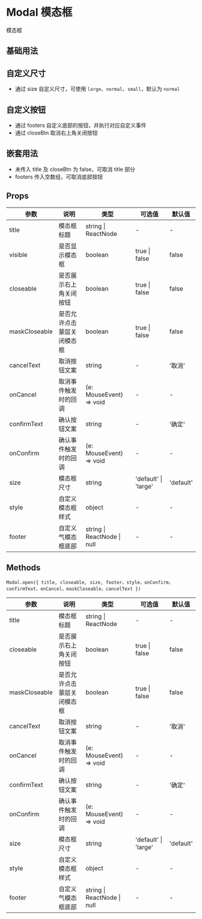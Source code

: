 # Modal 模态框

模态框

## 基础用法


<DemoBase />

## 自定义尺寸

- 通过 size 自定义尺寸，可使用 `large`、`normal`、`small`，默认为 `normal`


<DemoSize />

## 自定义按钮

- 通过 footers 自定义底部的按钮，并执行对应自定义事件
- 通过 closeBtn 取消右上角关闭按钮


<DemoBtn />

## 嵌套用法

- 未传入 title 及 closeBtn 为 false，可取消 title 部分
- footers 传入空数组，可取消底部按钮


<DemoNest />

## Props

| 参数          | 说明                       | 类型                        | 可选值               | 默认值    |
| ------------- | -------------------------- | --------------------------- | -------------------- | --------- |
| title         | 模态框标题                 | string \| ReactNode         | -                    | -         |
| visible       | 是否显示模态框             | boolean                     | true \| false        | false     |
| closeable     | 是否展示右上角关闭按钮     | boolean                     | true \| false        | false     |
| maskCloseable | 是否允许点击蒙层关闭模态框 | boolean                     | true \| false        | false     |
| cancelText    | 取消按钮文案               | string                      | -                    | '取消'    |
| onCancel      | 取消事件触发时的回调       | (e: MouseEvent) => void     | -                    | -         |
| confirmText   | 确认按钮文案               | string                      | -                    | '确定'    |
| onConfirm     | 确认事件触发时的回调       | (e: MouseEvent) => void     | -                    | -         |
| size          | 模态框尺寸                 | string                      | 'default' \| 'large' | 'default' |
| style         | 自定义模态框样式           | object                      | -                    | -         |
| footer        | 自定义气模态框底部         | string \| ReactNode \| null | -                    | -         |

## Methods

`Modal.open({ title, closeable, size, footer，style，onConfirm，confirmText，onCancel，maskCloseable，cancelText })`

| 参数          | 说明                       | 类型                        | 可选值               | 默认值    |
| ------------- | -------------------------- | --------------------------- | -------------------- | --------- |
| title         | 模态框标题                 | string \| ReactNode         | -                    | -         |
| closeable     | 是否展示右上角关闭按钮     | boolean                     | true \| false        | false     |
| maskCloseable | 是否允许点击蒙层关闭模态框 | boolean                     | true \| false        | false     |
| cancelText    | 取消按钮文案               | string                      | -                    | '取消'    |
| onCancel      | 取消事件触发时的回调       | (e: MouseEvent) => void     | -                    | -         |
| confirmText   | 确认按钮文案               | string                      | -                    | '确定'    |
| onConfirm     | 确认事件触发时的回调       | (e: MouseEvent) => void     | -                    | -         |
| size          | 模态框尺寸                 | string                      | 'default' \| 'large' | 'default' |
| style         | 自定义模态框样式           | object                      | -                    | -         |
| footer        | 自定义气模态框底部         | string \| ReactNode \| null | -                    | -         |
